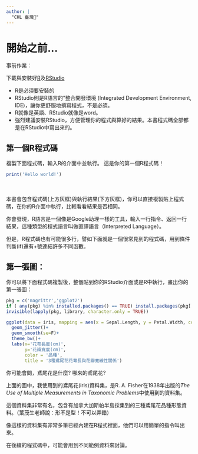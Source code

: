 ---
author: |
  "CHL 臺灣🤞"
---

# 開始之前...

事前作業：

下載與安裝好[R](https://cran.r-project.org/)及[RStudio](https://posit.co/download/rstudio-desktop/)

- R是必須要安裝的
- RStudio則是R語言的"整合開發環境
(Integrated Development Environment, IDE)，讓你更舒服地撰寫程式，不是必須。
- R就像是英語、RStudio就像是word。
- 強烈建議安裝RStudio，方便管理你的程式與算好的結果。本書程式碼全部都是在RStudio中寫出來的。
　
　

##  第一個R程式碼

複製下面程式碼，輸入R的介面中並執行。
這是你的第一個R程式碼！

```{r echo=TRUE}
print('Hello world!')
```
　

本書會包含程式碼(上方灰框)與執行結果(下方灰框)，你可以直接複製貼上程式碼，在你的R介面中執行，比較看看結果是否相同。
　

你會發現，R語言是一個像是Google助理一樣的工具，輸入一行指令、返回一行結果，這種類型的程式語言叫做直譯語言（Interpreted Language）。

但是，R程式碼也有可能很多行，譬如下面就是一個很常見到的程式碼，用到條件判斷(if)還有+號連結許多不同函數。
　

## 第一張圖：
你可以將下面程式碼複製後，整個貼到你的RStudio介面或是R中執行，畫出你的第一張圖：

```{r echo=TRUE, message=FALSE, warning=FALSE}
pkg = c('magrittr','ggplot2')
if ( any(pkg) %in% installed.packages() == TRUE) install.packages(pkg[!pkg %in% rownames(installed.packages())]) 
invisible(lapply(pkg, library, character.only = TRUE))

ggplot(data = iris, mapping = aes(x = Sepal.Length, y = Petal.Width, color = Species))+
  geom_jitter()+
  geom_smooth(se=F)+
  theme_bw()+
  labs(x='花萼長度(cm)',
       y='花瓣寬度(cm)',
       color = '品種',
       title = '3種鳶尾花花萼長與花瓣寬線性關係')

```

你可能會問，鳶尾花是什麼? 哪來的鳶尾花?

上面的圖中，我使用到的鳶尾花(iris)資料集，是R. A. Fisher在1938年出版的*The Use of Multiple Measurements in Taxonomic Problems*中使用到的資料集。

這個資料集非常有名，包含有加拿大加斯帕半島採集到的三種鳶尾花品種形態資料。（葉茂生老師說：形不是型！不可以弄錯）

像這樣的資料集有非常多筆已經內建在R程式裡面，他們可以用簡單的指令叫出來。

在後續的程式碼中，可能會用到不同範例資料來討論。

